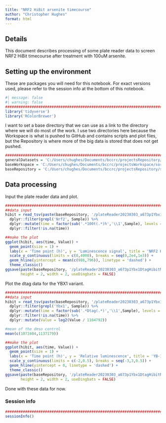 ```yaml
---
title: "NRF2 HiBit arsenite timecourse"
author: "Christopher Hughes"
format: html
---
```


## Details

This document describes processing of some plate reader data to screen NRF2 HiBit timecourse after treatment with 100uM arsenite.

## Setting up the environment

These are packages you will need for this notebook. For exact versions used, please refer to the session info at the bottom of this notebook.

```r
#| message: false
#| warning: false
##########################################################################################
library('tidyverse')
library('RColorBrewer')
```

I want to set a base directory that we can use as a link to the directory where we will do most of the work. I use two directories here because the Workspace is what is pushed to GitHub and contains scripts and plot files, but the Repository is where more of the big data is stored that does not get pushed.

```r
##########################################################################################
generalDatasets = 'C:/Users/chughes/Documents/bccrc/projectsRepository/generalDatasets'
baseWorkspace = 'C:/Users/chughes/Documents/bccrc/projectsWorkspace/sorensenLab/relatedToYbx1'
baseRepository = 'C:/Users/chughes/Documents/bccrc/projectsRepository/sorensenLab/relatedToYbx1'
```

## Data processing

Input the plate reader data and plot.

```r
##########################################################################################
##data input
hibit = read_tsv(paste(baseRepository, '/plateReader20230303_a673p1Ybx1DtagHibitNrf2Timecourse/plateReader20230303_a673p1Ybx1DtagHibitNrf2TimecourseParsed.txt',sep=''), show_col_types = FALSE) %>%
  dplyr::filter(grepl('Nrf2', Sample)) %>%
  dplyr::mutate(time = factor(sub('.*100t(.*)h','\\1',Sample), levels = c('0','1','2','3','4'))) %>%
  dplyr::filter(!is.na(time))

##make the plot
ggplot(hibit, aes(time, Value)) +
  geom_point(size = 1) +
  labs(x = 'Time point (h)', y = 'Luminescence signal', title = 'NRF2 HiBit signal') +
  scale_y_continuous(limits = c(0,4000), breaks = seq(0,2e4,1e3)) +
  geom_hline(yintercept = mean(c(986,796)), linetype = 'dashed') +
  theme_classic()
ggsave(paste(baseRepository, '/plateReader20230303_a673p1Ybx1DtagHibitNrf2Timecourse/scatterplot_nrf2HiBitSignal.pdf', sep = ''),
       height = 2, width = 2, useDingbats = FALSE)
```

Plot the dtag data for the YBX1 variant.

```r
##########################################################################################
##data input
hibit = read_tsv(paste(baseRepository, '/plateReader20230303_a673p1Ybx1DtagHibitNrf2Timecourse/plateReader20230303_a673p1Ybx1DtagHibitNrf2TimecourseParsed.txt',sep=''), show_col_types = FALSE) %>%
  dplyr::filter(grepl('Ybx1', Sample)) %>%
  dplyr::mutate(time = factor(sub('.*Dtag(.*)','\\1',Sample), levels = c('Dmso','NegV1','V1','V13','V47'))) %>%
  dplyr::filter(!is.na(time)) %>%
  dplyr::mutate(Value = log2(Value / 1104792))

#mean of the dmso control
mean(c(1072404,1137179))

##make the plot
ggplot(hibit, aes(time, Value)) +
  geom_point(size = 1) +
  labs(x = 'Time point (h)', y = 'Relative luminescence', title = 'YB-1 DTag HiBit signal') +
  scale_y_continuous(limits = c(-2,0.5), breaks = seq(-3,3,0.5)) +
  geom_hline(yintercept = 0, linetype = 'dashed') +
  theme_classic()
ggsave(paste(baseRepository, '/plateReader20230303_a673p1Ybx1DtagHibitNrf2Timecourse/scatterplot_Yb1DtagHiBitSignal.pdf', sep = ''),
       height = 2, width = 2, useDingbats = FALSE)


```




Done with these data for now.

### Session info

```r
##########################################################################################
sessionInfo()
```

